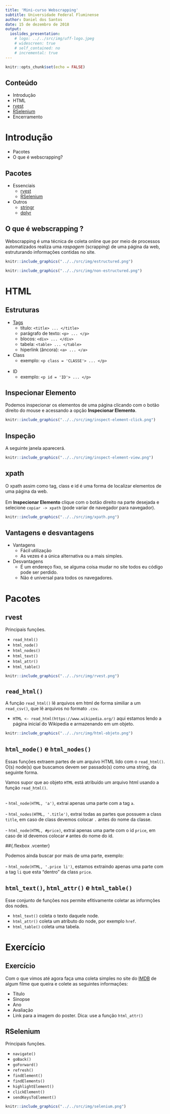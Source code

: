 ```yaml
---
title: 'Mini-curso Webscrapping'
subtitle: Universidade Federal Fluminense
author: Daniel dos Santos
date: 15 de dezembro de 2018
output: 
  ioslides_presentation:
    # logo: ../../src/img/uff-logo.jpeg
    # widescreen: true
    # self_contained: no
    # incremental: true
---
```


```r
knitr::opts_chunk$set(echo = FALSE)
```

## Conteúdo
- Introdução
<br>
- HTML
<br>
- [rvest](https://github.com/hadley/rvest)
<br>
- [RSelenium](https://github.com/ropensci/RSelenium)
<br>
- Encerramento

# Introdução

  + Pacotes
  + O que é webscrapping?

## Pacotes

- Essenciais
    + [rvest](https://github.com/hadley/rvest)
    + [RSelenium](https://github.com/ropensci/RSelenium)
  
- Outros
   + [stringr](https://github.com/tidyverse/stringr)
   + [dplyr](https://github.com/tidyverse/dplyr)

## O que é webscrapping ?

Webscrapping é uma técnica de coleta online que por meio de processos automatizados realiza uma _raspagem_ (scrapping) de uma página da web, estruturando informações contidas no site.

<div class="columns-2" class="centered">
```r
knitr::include_graphics("../../src/img/estructured.png")
```

```r
knitr::include_graphics("../../src/img/non-estructured.png")
```
</div>

# HTML

## Estruturas
- [Tags](https://html.com/tags/)
    + título: `<title> ... </title>`  
    + parágrafo de texto: `<p> ... </p>`  
    + blocos: `<div> ... </div>`
    + tabela: `<table> ... </table>`  
    + hiperlink (âncora): `<a> ... </a>`
<br>
- Class
    + exemplo: `<p class = 'CLASSE'> ... </p>`  
<br>
- ID
    + exemplo: `<p id = 'ID'> ... </p>`  

## Inspecionar Elemento

Podemos inspecionar os elementos de uma página clicando com o botão direito do mouse e acessando a opção **Inspecionar Elemento**.

```r
knitr::include_graphics("../../src/img/inspect-element-click.png")
```

## Inspeção

A seguinte janela aparecerá.

```r
knitr::include_graphics("../../src/img/inspect-element-view.png")
```

## xpath

O xpath assim como tag, class e id é uma forma de localizar elementos de uma página da web.  
<br>
Em **Inspecionar Elemento** clique com o botão direito na parte desejada e selecione
`copiar -> xpath` (pode variar de navegador para navegador).

```r
knitr::include_graphics("../../src/img/xpath.png")
```

## Vantagens e desvantagens{.flexbox}

- Vantagens
    + Fácil utilização
    + As vezes é a única alternativa ou a mais simples.
<br>
- Desvantagens
    + É um endereço fixo, se alguma coisa mudar no site todos eu código pode ser perdido.
    + Não é universal para todos os navegadores.

# Pacotes 

## rvest

<div class="columns-2" class="centered">
Principais funções.

- `read_html()`
- `html_node()`  
- `html_nodes()` 
- `html_text()`  
- `html_attr()`  
- `html_table()` 


```r
knitr::include_graphics("../../src/img/rvest.png")
```
</div>
## `read_html()`{.vcenter}

A função `read_html()` lê arquivos em html de forma similiar a um `read_csv()`,
que lê arquivos no formato `.csv`.  

-  `HTML <- read_html(https://www.wikipedia.org/)` aqui estamos lendo a página inicial do Wikipedia e armazenando em um objeto.

```r
knitr::include_graphics("../../src/img/html-objeto.png")
```

## `html_node()` e `html_nodes()`

Essas funções extraem partes de um arquivo HTML lido com o `read_html()`.
O(s) node(s) que buscamos devem ser passado(s) como uma string, da seguinte forma.  

Vamos supor que ao objeto `HTML` está atribuído um arquivo html usando a função `read_html()`.

<br>
- `html_node(HTML, 'a')`, extrai apenas uma parte com a tag `a`.  
<br>
- `html_nodes(HTML, '.title')`, extrai todas as partes que possuem a class `title`, em caso de class devemos colocar `.` antes do nome da classe.  
<br>
- `html_node(HTML, #price)`, extrai apenas uma parte com o id `price`, em caso de id devemos colocar `#` antes do nome do id.  

##{.flexbox .vcenter}

Podemos ainda buscar por mais de uma parte, exemplo:  
<br>
- `html_node(HTML, '.price li')`, estamos extraindo apenas uma parte com a tag `li` que esta "dentro" da class `price`.  

## `html_text()`, `html_attr()` e `html_table()`

Esse conjunto de funções nos permite efitivamente coletar as informções dos nodes.

  + `html_text()` coleta o texto daquele node.
  + `html_attr()` coleta um atributo do node, por exemplo `href`.
  + `html_table()` coleta uma tabela.

# Exercício

## Exercício

Com o que vimos até agora faça uma coleta simples no site do [IMDB](https://www.imdb.com/) de algum filme que queira e colete as seguintes informações:  
  
  + Título
  + Sinopse
  + Ano
  + Avaliação
  + Link para a imagem do poster. Dica: use a função `html_attr()`

## RSelenium
<div class="columns-2" class="centered">
Principais funções.

- `navigate()`
- `goBack()`
- `goForward()`
- `refresh()`
- `findElement()`
- `findElements()`
- `highlightElement()`
- `clickElement()`
- `sendKeysToElement()`

```r
knitr::include_graphics("../../src/img/selenium.png")
```
</div>